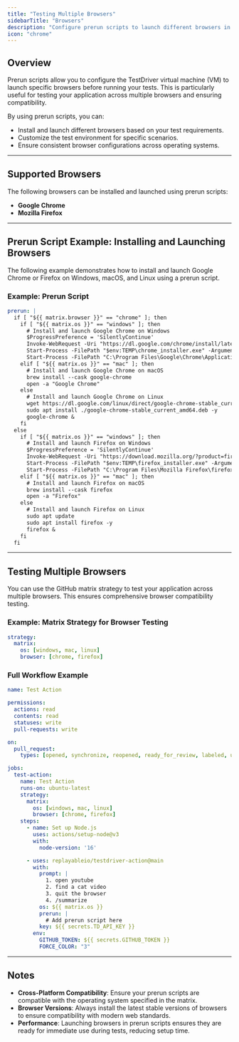 ```yaml
---
title: "Testing Multiple Browsers"
sidebarTitle: "Browsers"
description: "Configure prerun scripts to launch different browsers in TestDriver."
icon: "chrome"
---
```


## Overview
Prerun scripts allow you to configure the TestDriver virtual machine (VM) to launch specific browsers before running your tests. This is particularly useful for testing your application across multiple browsers and ensuring compatibility.

By using prerun scripts, you can:
- Install and launch different browsers based on your test requirements.
- Customize the test environment for specific scenarios.
- Ensure consistent browser configurations across operating systems.

---

## Supported Browsers
The following browsers can be installed and launched using prerun scripts:
- **Google Chrome**
- **Mozilla Firefox**

---

## Prerun Script Example: Installing and Launching Browsers
The following example demonstrates how to install and launch Google Chrome or Firefox on Windows, macOS, and Linux using a prerun script.

### Example: Prerun Script
```yaml
prerun: |
  if [ "${{ matrix.browser }}" == "chrome" ]; then
    if [ "${{ matrix.os }}" == "windows" ]; then
      # Install and launch Google Chrome on Windows
      $ProgressPreference = 'SilentlyContinue'
      Invoke-WebRequest -Uri "https://dl.google.com/chrome/install/latest/chrome_installer.exe" -OutFile "$env:TEMP\chrome_installer.exe"
      Start-Process -FilePath "$env:TEMP\chrome_installer.exe" -ArgumentList "/silent", "/install" -Wait
      Start-Process -FilePath "C:\Program Files\Google\Chrome\Application\chrome.exe"
    elif [ "${{ matrix.os }}" == "mac" ]; then
      # Install and launch Google Chrome on macOS
      brew install --cask google-chrome
      open -a "Google Chrome"
    else
      # Install and launch Google Chrome on Linux
      wget https://dl.google.com/linux/direct/google-chrome-stable_current_amd64.deb
      sudo apt install ./google-chrome-stable_current_amd64.deb -y
      google-chrome &
    fi
  else
    if [ "${{ matrix.os }}" == "windows" ]; then
      # Install and launch Firefox on Windows
      $ProgressPreference = 'SilentlyContinue'
      Invoke-WebRequest -Uri "https://download.mozilla.org/?product=firefox-latest&os=win64&lang=en-US" -OutFile "$env:TEMP\firefox_installer.exe"
      Start-Process -FilePath "$env:TEMP\firefox_installer.exe" -ArgumentList "/S" -Wait
      Start-Process -FilePath "C:\Program Files\Mozilla Firefox\firefox.exe"
    elif [ "${{ matrix.os }}" == "mac" ]; then
      # Install and launch Firefox on macOS
      brew install --cask firefox
      open -a "Firefox"
    else
      # Install and launch Firefox on Linux
      sudo apt update
      sudo apt install firefox -y
      firefox &
    fi
  fi
```

---

## Testing Multiple Browsers
You can use the GitHub matrix strategy to test your application across multiple browsers. This ensures comprehensive browser compatibility testing.

### Example: Matrix Strategy for Browser Testing
```yaml
strategy:
  matrix:
    os: [windows, mac, linux]
    browser: [chrome, firefox]
```

### Full Workflow Example
```yaml
name: Test Action

permissions:
  actions: read
  contents: read
  statuses: write
  pull-requests: write

on:
  pull_request:
    types: [opened, synchronize, reopened, ready_for_review, labeled, unlabeled]

jobs:
  test-action:
    name: Test Action
    runs-on: ubuntu-latest
    strategy:
      matrix:
        os: [windows, mac, linux]
        browser: [chrome, firefox]
    steps:
      - name: Set up Node.js
        uses: actions/setup-node@v3
        with:
          node-version: '16'

      - uses: replayableio/testdriver-action@main
        with:
          prompt: |
            1. open youtube
            2. find a cat video
            3. quit the browser
            4. /summarize
          os: ${{ matrix.os }}
          prerun: |
            # Add prerun script here
          key: ${{ secrets.TD_API_KEY }}
        env:
          GITHUB_TOKEN: ${{ secrets.GITHUB_TOKEN }}
          FORCE_COLOR: "3"
```

---

## Notes
- **Cross-Platform Compatibility**: Ensure your prerun scripts are compatible with the operating system specified in the matrix.
- **Browser Versions**: Always install the latest stable versions of browsers to ensure compatibility with modern web standards.
- **Performance**: Launching browsers in prerun scripts ensures they are ready for immediate use during tests, reducing setup time.
